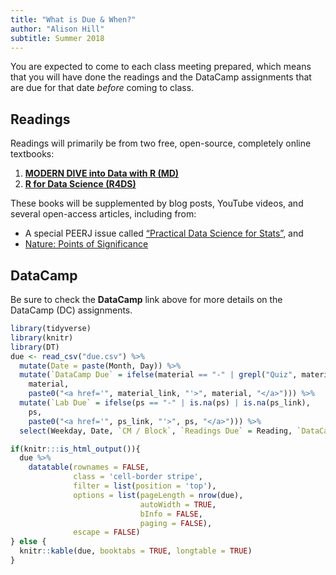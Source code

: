 ```yaml
---
title: "What is Due & When?"
author: "Alison Hill"
subtitle: Summer 2018
---
```


You are expected to come to each class meeting prepared, which means that you will have done the readings and the DataCamp assignments that are due for that date *before* coming to class. 

## Readings

Readings will primarily be from two free, open-source, completely online textbooks:

1. [**MODERN DIVE into Data with R (MD)**](http://moderndive.netlify.com) 
1. [**R for Data Science (R4DS)**](http://r4ds.had.co.nz) 

These books will be supplemented by blog posts, YouTube videos, and several open-access articles, including from:

- A special PEERJ issue called ["Practical Data Science for Stats"](https://peerj.com/collections/50-practicaldatascistats/), and
- [Nature: Points of Significance](https://www.nature.com/collections/qghhqm/pointsofsignificance)

## DataCamp

Be sure to check the **DataCamp** link above for more details on the DataCamp (DC) assignments.  

```r
library(tidyverse)
library(knitr)
library(DT)
due <- read_csv("due.csv") %>%
  mutate(Date = paste(Month, Day)) %>%
  mutate(`DataCamp Due` = ifelse(material == "-" | grepl("Quiz", material) | is.na(material_link),
    material,
    paste0("<a href='", material_link, "'>", material, "</a>"))) %>% 
  mutate(`Lab Due` = ifelse(ps == "-" | is.na(ps) | is.na(ps_link),
    ps,
    paste0("<a href='", ps_link, "'>", ps, "</a>"))) %>% 
  select(Weekday, Date, `CM / Block`, `Readings Due` = Reading, `DataCamp Due`, `Lab Due`)
```

```r
if(knitr:::is_html_output()){
  due %>% 
    datatable(rownames = FALSE,
              class = 'cell-border stripe',
              filter = list(position = 'top'),
              options = list(pageLength = nrow(due), 
                             autoWidth = TRUE,
                             bInfo = FALSE,
                             paging = FALSE),
              escape = FALSE)
} else {
  knitr::kable(due, booktabs = TRUE, longtable = TRUE)
}
```
